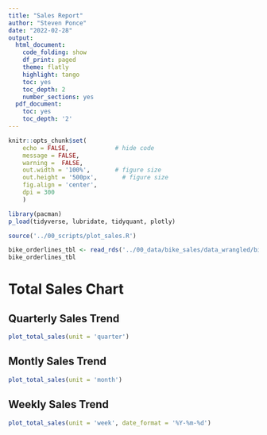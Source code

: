 ```yaml
---
title: "Sales Report"
author: "Steven Ponce"
date: "2022-02-28"
output:
  html_document:
    code_folding: show
    df_print: paged
    theme: flatly
    highlight: tango
    toc: yes
    toc_depth: 2
    number_sections: yes
  pdf_document:
    toc: yes
    toc_depth: '2'
---
```


```r
knitr::opts_chunk$set(
    echo = FALSE,             # hide code
    message = FALSE,
    warning =  FALSE,
    out.width = '100%',       # figure size
    out.height = '500px',       # figure size
    fig.align = 'center',
    dpi = 300
    )
``` 

```r
library(pacman)
p_load(tidyverse, lubridate, tidyquant, plotly)
```

```r
source('../00_scripts/plot_sales.R')
```

```r
bike_orderlines_tbl <- read_rds('../00_data/bike_sales/data_wrangled/bike_orderlines.rds')
bike_orderlines_tbl
```

# Total Sales Chart {.tabset .tabset-fade .tabset-pills}

## Quarterly Sales Trend

```r
plot_total_sales(unit = 'quarter')
```

## Montly Sales Trend

```r
plot_total_sales(unit = 'month')
``` 


## Weekly Sales Trend

```r
plot_total_sales(unit = 'week', date_format = '%Y-%m-%d')
``` 







